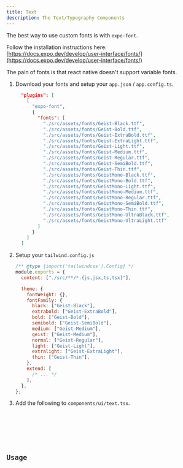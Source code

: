 ```yaml
---
title: Text
description: The Text/Typography Components
---
```




The best way to use custom fonts is with `expo-font`.

Follow the installation instructions here: [https://docs.expo.dev/develop/user-interface/fonts/](https://docs.expo.dev/develop/user-interface/fonts/)

The pain of fonts is that react native doesn't support variable fonts.

<Steps>

1. Download your fonts and setup your `app.json` / `app.config.ts`.

   ```json
     "plugins": [
       [
         "expo-font",
         {
           "fonts": [
             "./src/assets/fonts/Geist-Black.ttf",
             "./src/assets/fonts/Geist-Bold.ttf",
             "./src/assets/fonts/Geist-ExtraBold.ttf",
             "./src/assets/fonts/Geist-ExtraLight.ttf",
             "./src/assets/fonts/Geist-Light.ttf",
             "./src/assets/fonts/Geist-Medium.ttf",
             "./src/assets/fonts/Geist-Regular.ttf",
             "./src/assets/fonts/Geist-SemiBold.ttf",
             "./src/assets/fonts/Geist-Thin.ttf",
             "./src/assets/fonts/GeistMono-Black.ttf",
             "./src/assets/fonts/GeistMono-Bold.ttf",
             "./src/assets/fonts/GeistMono-Light.ttf",
             "./src/assets/fonts/GeistMono-Medium.ttf",
             "./src/assets/fonts/GeistMono-Regular.ttf",
             "./src/assets/fonts/GeistMono-SemiBold.ttf",
             "./src/assets/fonts/GeistMono-Thin.ttf",
             "./src/assets/fonts/GeistMono-UltraBlack.ttf",
             "./src/assets/fonts/GeistMono-UltraLight.ttf"
           ]
         }
       ]
     ]
   ```

2. Setup your `tailwind.config.js`

   ```js
   /** @type {import('tailwindcss').Config} */
   module.exports = {
     content: ["./src/**/*.{js,jsx,ts,tsx}"],

     theme: {
       fontWeight: {},
       fontFamily: {
         black: ["Geist-Black"],
         extrabold: ["Geist-ExtraBold"],
         bold: ["Geist-Bold"],
         semibold: ["Geist-SemiBold"],
         medium: ["Geist-Medium"],
         geist: ["Geist-Medium"],
         normal: ["Geist-Regular"],
         light: ["Geist-Light"],
         extralight: ["Geist-ExtraLight"],
         thin: ["Geist-Thin"],
       },
       extend: [
         /* ... */
       ],
     },
   };
   ```

3. Add the following to `components/ui/text.tsx`.

   <Code code={src} lang="js" />

</Steps>

## Usage

<Code code={srcShowcase} lang="js" />
